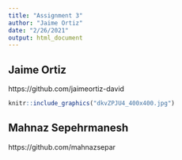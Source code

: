 ```yaml
---
title: "Assignment 3"
author: "Jaime Ortiz"
date: "2/26/2021"
output: html_document
---
```


## Jaime Ortiz 

https://github.com/jaimeortiz-david

```r
knitr::include_graphics("dkvZPJU4_400x400.jpg")
```



## Mahnaz Sepehrmanesh

https://github.com/mahnazsepar
